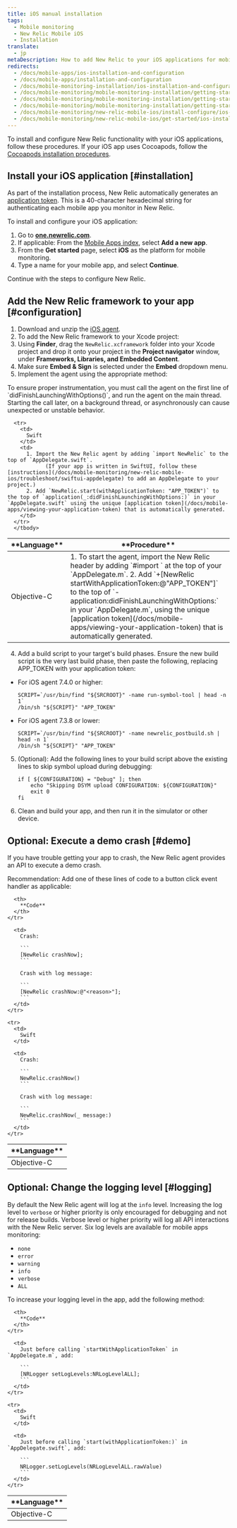 ```yaml
---
title: iOS manual installation
tags:
  - Mobile monitoring
  - New Relic Mobile iOS
  - Installation
translate:
  - jp
metaDescription: How to add New Relic to your iOS applications for mobile monitoring.
redirects:
  - /docs/mobile-apps/ios-installation-and-configuration
  - /docs/mobile-apps/installation-and-configuration
  - /docs/mobile-monitoring-installation/ios-installation-and-configuration
  - /docs/mobile-monitoring/mobile-monitoring-installation/getting-started/ios-installation-and
  - /docs/mobile-monitoring/mobile-monitoring-installation/getting-started/ios-installation-and-configuration
  - /docs/mobile-monitoring/mobile-monitoring-installation/getting-started/ios-installation-configuration
  - /docs/mobile-monitoring/new-relic-mobile-ios/install-configure/ios-installation-configuration
  - /docs/mobile-monitoring/new-relic-mobile-ios/get-started/ios-installation-configuration 
---
```


To install and configure New Relic functionality with your iOS applications, follow these procedures. If your iOS app uses Cocoapods, follow the [Cocoapods installation procedures](/docs/mobile-monitoring-installation/cocoapods-installation-and-configuration).

## Install your iOS application [#installation]

As part of the installation process, New Relic automatically generates an [application token](/docs/mobile-apps/viewing-your-application-token). This is a 40-character hexadecimal string for authenticating each mobile app you monitor in New Relic.

To install and configure your iOS application:

1. Go to **[one.newrelic.com](https://one.newrelic.com/all-capabilities)**.
2. If applicable: From the [Mobile Apps index](/docs/mobile-apps/mobile-apps-menu), select <Icon name="fe-plus-circle"/>
   **Add a new app**.
3. From the **Get started** page, select **iOS** as the platform for mobile monitoring.
4. Type a name for your mobile app, and select **Continue**.

Continue with the steps to configure New Relic.

## Add the New Relic framework to your app [#configuration]

1. Download and unzip the [iOS agent](/docs/release-notes/mobile-release-notes/ios-release-notes).
2. To add the New Relic framework to your Xcode project: 
  1. Using **Finder**, drag the `NewRelic.xcframework` folder into your Xcode project and drop it onto your project in the **Project navigator** window, under **Frameworks, Libraries, and Embedded Content**. 
  2. Make sure **Embed & Sign** is selected under the **Embed** dropdown menu.
3. Implement the agent using the appropriate method:

  <Callout variant="important">
    To ensure proper instrumentation, you must call the agent on the first line of `didFinishLaunchingWithOptions()`, and run the agent on the main thread. Starting the call later, on a background thread, or asynchronously can cause unexpected or unstable behavior.
  </Callout>

  <table>
    <thead>
      <tr>
        <th style={{ width: "150px" }}>
          **Language**
        </th>
        <th>
          **Procedure**
        </th>
      </tr>
    </thead>
      <tbody>
      <tr>
        <td>
          Objective-C
        </td>
        <td>
          1. To start the agent, import the New Relic header by adding `#import <NewRelic/NewRelic.h>` at the top of your `AppDelegate.m`.
          2. Add `+[NewRelic startWithApplicationToken:@"APP_TOKEN"]` to the top of `-application:didFinishLaunchingWithOptions:` in your `AppDelegate.m`, using the unique [application token](/docs/mobile-apps/viewing-your-application-token) that is automatically generated. 
        </td>
      </tr>

      <tr>
        <td>
          Swift
        </td>
        <td>
          1. Import the New Relic agent by adding `import NewRelic` to the top of `AppDelegate.swift`.
                (If your app is written in SwiftUI, follow these [instructions](/docs/mobile-monitoring/new-relic-mobile-ios/troubleshoot/swiftui-appdelegate) to add an AppDelegate to your project.)
          2. Add `NewRelic.start(withApplicationToken: "APP_TOKEN")` to the top of `application(_:didFinishLaunchingWithOptions:)` in your `AppDelegate.swift` using the unique [application token](/docs/mobile-apps/viewing-your-application-token) that is automatically generated.
        </td>
      </tr>
      </tbody>
  </table>

4. Add a build script to your target's build phases. Ensure the new build script is the very last build phase, then paste the following, replacing APP_TOKEN with your application token:

* For iOS agent 7.4.0 or higher:
  ```
  SCRIPT=`/usr/bin/find "${SRCROOT}" -name run-symbol-tool | head -n 1`
  /bin/sh "${SCRIPT}" "APP_TOKEN"
  ```
* For iOS agent 7.3.8 or lower:
  ```
  SCRIPT=`/usr/bin/find "${SRCROOT}" -name newrelic_postbuild.sh | head -n 1`
  /bin/sh "${SCRIPT}" "APP_TOKEN"

  ```

5. (Optional): Add the following lines to your build script above the existing lines to skip symbol upload during debugging:
    ```
    if [ ${CONFIGURATION} = "Debug" ]; then
        echo "Skipping DSYM upload CONFIGURATION: ${CONFIGURATION}"
        exit 0
    fi
    ```
6. Clean and build your app, and then run it in the simulator or other device.

<InstallFeedback />

## Optional: Execute a demo crash [#demo]

If you have trouble getting your app to crash, the New Relic agent provides an API to execute a demo crash.

Recommendation: Add one of these lines of code to a button click event handler as applicable:

<table>
  <thead>
    <tr>
      <th style={{ width: "150px" }}>
        **Language**
      </th>

      <th>
        **Code**
      </th>
    </tr>
  </thead>

  <tbody>
    <tr>
      <td>
        Objective-C
      </td>

      <td>
        Crash:

        ```
        [NewRelic crashNow];
        ```

        Crash with log message:

        ```
        [NewRelic crashNow:@"<reason>"];
        ```
      </td>
    </tr>

    <tr>
      <td>
        Swift
      </td>

      <td>
        Crash:

        ```
        NewRelic.crashNow()
        ```

        Crash with log message:

        ```
        NewRelic.crashNow(_ message:)
        ```
      </td>
    </tr>
  </tbody>
</table>

## Optional: Change the logging level [#logging]

By default the New Relic agent will log at the `info` level. Increasing the log level to `verbose` or higher priority is only encouraged for debugging and not for release builds. Verbose level or higher priority will log all API interactions with the New Relic server. 
Six log levels are available for mobile apps monitoring:

* `none`
* `error`
* `warning`
* `info`
* `verbose`
* `ALL`

To increase your logging level in the app, add the following method:

<table>
  <thead>
    <tr>
      <th style={{ width: "150px" }}>
        **Language**
      </th>

      <th>
        **Code**
      </th>
    </tr>
  </thead>

  <tbody>
    <tr>
      <td>
        Objective-C
      </td>

      <td>
        Just before calling `startWithApplicationToken` in `AppDelegate.m`, add:

        ```
        [NRLogger setLogLevels:NRLogLevelALL];
        ```
      </td>
    </tr>

    <tr>
      <td>
        Swift
      </td>

      <td>
        Just before calling `start(withApplicationToken:)` in `AppDelegate.swift`, add:

        ```
        NRLogger.setLogLevels(NRLogLevelALL.rawValue)
        ```
      </td>
    </tr>
  </tbody>
</table>
